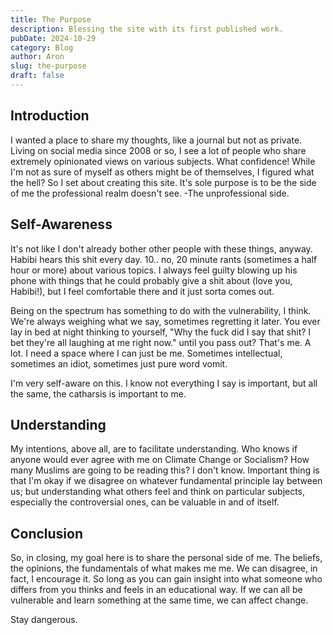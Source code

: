 ```yaml
---
title: The Purpose
description: Blessing the site with its first published work.
pubDate: 2024-10-29
category: Blog
author: Aron
slug: the-purpose
draft: false
---
```


## Introduction

I wanted a place to share my thoughts, like a journal but not as private. Living on social media since 2008 or so, I see a lot of people who share extremely opinionated views on various subjects. What confidence! While I'm not as sure of myself as others might be of themselves, I figured what the hell? So I set about creating this site. It's sole purpose is to be the side of me the professional realm doesn't see. -The unprofessional side.

## Self-Awareness

It's not like I don't already bother other people with these things, anyway. Habibi hears this shit every day. 10.. no, 20 minute rants (sometimes a half hour or more) about various topics. I always feel guilty blowing up his phone with things that he could probably give a shit about (love you, Habibi!), but I feel comfortable there and it just sorta comes out.

Being on the spectrum has something to do with the vulnerability, I think. We're always weighing what we say, sometimes regretting it later. You ever lay in bed at night thinking to yourself, "Why the fuck did I say that shit? I bet they're all laughing at me right now." until you pass out? That's me. A lot. I need a space where I can just be me. Sometimes intellectual, sometimes an idiot, sometimes just pure word vomit.

I'm very self-aware on this. I know not everything I say is important, but all the same, the catharsis is important to me.

## Understanding

My intentions, above all, are to facilitate understanding. Who knows if anyone would ever agree with me on Climate Change or Socialism? How many Muslims are going to be reading this? I don't know. Important thing is that I'm okay if we disagree on whatever fundamental principle lay between us; but understanding what others feel and think on particular subjects, especially the controversial ones, can be valuable in and of itself.

## Conclusion

So, in closing, my goal here is to share the personal side of me. The beliefs, the opinions, the fundamentals of what makes me me. We can disagree, in fact, I encourage it. So long as you can gain insight into what someone who differs from you thinks and feels in an educational way. If we can all be vulnerable and learn something at the same time, we can affect change.

Stay dangerous.
